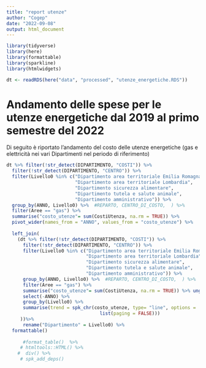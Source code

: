 ```yaml
---
title: "report utenze"
author: "Cogep"
date: "2022-09-08"
output: html_document
---
```


```r
library(tidyverse)
library(here)
library(formattable)
library(sparkline)
library(htmlwidgets)

dt <- readRDS(here("data", "processed", "utenze_energetiche.RDS"))

```


# Andamento delle spese per le utenze energetiche dal  2019 al primo semestre del 2022



Di seguito è riportato l'andamento del costo delle utenze energetiche (gas e elettricità nei vari Dipartimenti nel periodo di riferimento)

```r
dt %>% filter(!str_detect(DIPARTIMENTO, "COSTI")) %>% 
  filter(!str_detect(DIPARTIMENTO, "CENTRO")) %>% 
  filter(Livello0 %in% c("Dipartimento area territoriale Emilia Romagna", 
                         "Dipartimento area territoriale Lombardia", 
                         "Dipartimento sicurezza alimentare",
                         "Dipartimento tutela e salute animale", 
                         "Dipartimento amministrativo")) %>% 
  group_by(ANNO, Livello0) %>%  #REPARTO, CENTRO_DI_COSTO,  ) %>% 
  filter(Aree == "gas") %>% 
  summarise("costo_utenze"= sum(CostiUtenza, na.rm = TRUE)) %>% 
  pivot_wider(names_from = "ANNO", values_from = "costo_utenze") %>% 
  
  left_join(
    (dt %>% filter(!str_detect(DIPARTIMENTO, "COSTI")) %>% 
      filter(!str_detect(DIPARTIMENTO, "CENTRO")) %>% 
      filter(Livello0 %in% c("Dipartimento area territoriale Emilia Romagna", 
                             "Dipartimento area territoriale Lombardia", 
                             "Dipartimento sicurezza alimentare",
                             "Dipartimento tutela e salute animale", 
                             "Dipartimento amministrativo")) %>% 
      group_by(ANNO, Livello0) %>%  #REPARTO, CENTRO_DI_COSTO,  ) %>% 
      filter(Aree == "gas") %>% 
      summarise("costo_utenze"= sum(CostiUtenza, na.rm = TRUE)) %>% ungroup() %>% 
      select(-ANNO) %>% 
      group_by(Livello0) %>% 
      summarise(trend = spk_chr(costo_utenze, type= "line", options =
                                  list(paging = FALSE))) 
     ))%>% 
      rename("Dipartimento" = Livello0) %>% 
  formattable()
      
      #format_table()  %>%  
     # htmltools::HTML() %>% 
    #  div() %>% 
     # spk_add_deps()
```





#
